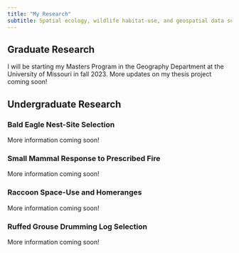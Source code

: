 ```yaml
---
title: "My Research"
subtitle: Spatial ecology, wildlife habitat-use, and geospatial data science for conservation.
---
```


## Graduate Research

I will be starting my Masters Program in the Geography Department at the University of Missouri in fall 2023. More updates on my thesis project coming soon!

## Undergraduate Research

### Bald Eagle Nest-Site Selection

More information coming soon!

### Small Mammal Response to Prescribed Fire

More information coming soon!

### Raccoon Space-Use and Homeranges

More information coming soon!

### Ruffed Grouse Drumming Log Selection

More information coming soon!